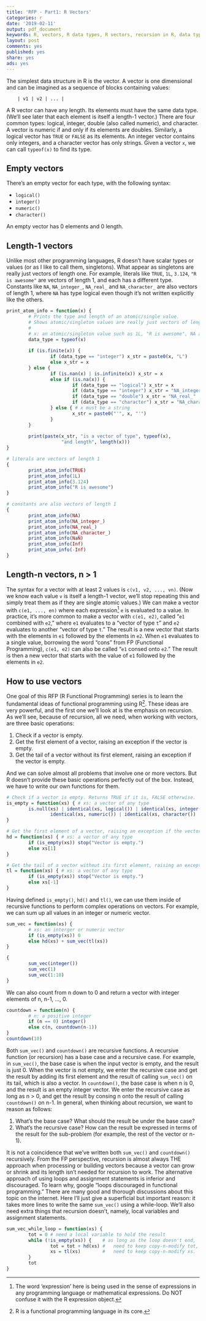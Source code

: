 ```yaml
---
title: 'RFP - Part1: R Vectors'
categories: r
date: '2019-02-11'
output: pdf_document
keywords: R, vectors, R data types, R vectors, recursion in R, data types in R, RFP series, R functional programming, R is a functional programming language, FP, functional programming in R, head, tail, is empty in R, check a R vector is empty, length-1 vectors, length-n vectors, singleton, atomic value in R, R basic data type, R basic data structure, sum a vector using recursion in R, count down using recursion in R
layout: post
comments: yes
published: yes
share: yes
ads: yes
---
```


The simplest data structure in R is the vector. A vector is one dimensional and can be imagined as a sequence of blocks containing values: 

        | v1 | v2 | ... |

A R vector can have any length. Its elements must have the same data type. (We'll see later that each element is itself a length-1 vector.) There are four common types: logical, integer, double (also called numeric), and character. A vector is numeric if and only if its elements are doubles. Similarly, a logical vector has `TRUE` or `FALSE` as its elements. An integer vector contains only integers, and a character vector has only strings. Given a vector `x`, we can call `typeof(x)` to find its type.

## Empty vectors 

There's an empty vector for each type, with the following syntax:

* `logical()`
* `integer()`
* `numeric()`
* `character()`

An empty vector has 0 elements and 0 length.

## Length-1 vectors

Unlike most other programming languages, R doesn't have scalar types or values (or as I like to call them, singletons). What appear as singletons are really just vectors of length one. For example, literals like `TRUE`, `1L`, `3.124`, `"R is awesome"` are vectors of length 1, and each has a different type. Constants like `NA`, `NA_integer_`, `NA_real_` and `NA_character_` are also vectors of length 1, where `NA` has type logical even though it's not written explicitly like the others.
```r
print_atom_info = function(x) {
        # Prints the type and length of an atomic/single value. 
        # Shows atomic/singleton values are really just vectors of length 1.
        #
        # x: an atomic/singleton value such as 1L, "R is awesome", NA and etc.
        data_type = typeof(x)
        
        if (is.finite(x)) {
                if (data_type == "integer") x_str = paste0(x, "L")
                else x_str = x
        } else {
                if (is.nan(x) | is.infinite(x)) x_str = x
                else if (is.na(x)) { 
                        if (data_type == "logical") x_str = x
                        if (data_type == "integer") x_str = "NA_integer_"
                        if (data_type == "double") x_str = "NA_real_"
                        if (data_type == "character") x_str = "NA_character_"
                } else { # x must be a string
                        x_str = paste0("'", x, "'")   
                }        
        }
                
        print(paste(x_str, "is a vector of type", typeof(x), 
                    "and length", length(x)))
}

# literals are vectors of length 1
{
        print_atom_info(TRUE)        
        print_atom_info(1L) 
        print_atom_info(3.124)        
        print_atom_info("R is awesome")
}

# constants are also vectors of length 1
{
        print_atom_info(NA)
        print_atom_info(NA_integer_)
        print_atom_info(NA_real_)
        print_atom_info(NA_character_)
        print_atom_info(NaN)
        print_atom_info(Inf)
        print_atom_info(-Inf)
}
```

## Length-n vectors, n > 1

The syntax for a vector with at least 2 values is `c(v1, v2, ..., vn)`. (Now we know each value `v` is itself a length-1 vector, we'll stop repeating this and simply treat them as if they are single atomic values.) We can make a vector with `c(e1, ..., en)` where each expression[^1] `e` is evaluated to a value. In practice, it's more common to make a vector with `c(e1, e2)`, called "`e1` combined with `e2`," where `e1` evaluates to a "vector of type `t`" and `e2` evaluates to another "vector of type `t`." The result is a new vector that starts with the elements in `e1` followed by the elements in `e2`. When `e1` evaluates to a single value, borrowing the word "cons" from FP (Functional Programming), `c(e1, e2)` can also be called "`e1` consed onto `e2`." The result is then a new vector that starts with the value of `e1` followed by the elements in `e2`.

## How to use vectors

One goal of this RFP (R Functional Programming) series is to learn the fundamental ideas of functional programming using R[^2]. These ideas are very powerful, and the first one we'll look at is the emphasis on recursion. As we'll see, because of recursion, all we need, when working with vectors, are three basic operations:

1. Check if a vector is empty.
2. Get the first element of a vector, raising an exception if the vector is empty.
3. Get the tail of a vector without its first element, raising an exception if the vector is empty.

And we can solve almost all problems that involve one or more vectors. But R doesn't provide these basic operations perfectly out of the box. Instead, we have to write our own functions for them. 
```r
# Check if a vector is empty. Returns TRUE if it is, FALSE otherwise.
is_empty = function(xs) { # xs: a vector of any type
        is.null(xs) | identical(xs, logical()) | identical(xs, integer()) |
                identical(xs, numeric()) | identical(xs, character())
}

# Get the first element of a vector, raising an exception if the vector is empty.
hd = function(xs) { # xs: a vector of any type
        if (is_empty(xs)) stop("Vector is empty.")
        else xs[1]
}

# Get the tail of a vector without its first element, raising an exception if the vector is empty.
tl = function(xs) { # xs: a vector of any type
        if (is_empty(xs)) stop("Vector is empty.")
        else xs[-1]
}
```

Having defined `is_empty()`, `hd()` and `tl()`, we can use them inside of recursive functions to perform complex operations on vectors. For example, we can sum up all values in an integer or numeric vector. 
```r
sum_vec = function(xs) {
        # xs: an interger or numeric vector
        if (is_empty(xs)) 0
        else hd(xs) + sum_vec(tl(xs))
}

{
        sum_vec(integer())
        sum_vec(1)
        sum_vec(1:10)
}
```

We can also count from n down to 0 and return a vector with integer elements of n, n-1, ..., 0.
```r
countdown = function(n) {
        # n: a positive integer
        if (n == 0) integer()
        else c(n, countdown(n-1))
}
countdown(10)
```

Both `sum_vec()` and `countdown()` are recursive functions. A recursive function (or recursion) has a base case and a recursive case. For example, in `sum_vec()`, the base case is when the input vector is empty, and the result is just 0. When the vector is not empty, we enter the recursive case and get the result by adding its first element and the result of calling `sum_vec()` on its tail, which is also a vector. In `countdown()`, the base case is when n is 0, and the result is an empty integer vector. We enter the recursive case as long as n > 0, and get the result by consing n onto the result of calling `countdown()` on n-1. In general, when thinking about recursion, we want to reason as follows:

1. What's the base case? What should the result be under the base case?
2. What's the recursive case? How can the result be expressed in terms of the result for the sub-problem (for example, the rest of the vector or n-1). 

It is not a coincidence that we've written both `sum_vec()` and `countdown()` recursively. From the FP perspective, recursion is almost always THE approach when processing or building vectors because a vector can grow or shrink and its length isn't needed for recursion to work. The alternative approach of using loops and assignment statements is inferior and discouraged. To learn why, google "loops discouraged in functional programming." There are many good and thorough discussions about this topic on the internet. Here I'll just give a superficial but important reason: it takes more lines to write the same `sum_vec()` using a while-loop. We'll also need extra things that recursion doesn't, namely, local variables and assignment statements.
```r
sum_vec_while_loop = function(xs) {
        tot = 0 # need a local variable to hold the result
        while (!is_empty(xs)) {    # as long as the loop doesn't end,
                tot = tot + hd(xs) #   need to keep copy-n-modify tot, and 
                xs = tl(xs)        #   need to keep copy-n-modify xs.
        }
        tot
}
```

[^1]: The word 'expression' here is being used in the sense of expressions in any programming language or mathematical expressions. Do NOT confuse it with the R expression object. 
[^2]: R is a functional programming language in its core.